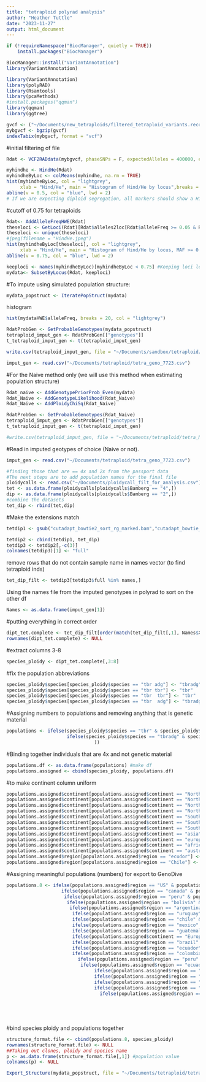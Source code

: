 ```yaml
---
title: "tetraploid polyrad analysis"
author: "Heather Tuttle"
date: "2023-11-27"
output: html_document
---
```

```r
if (!requireNamespace("BiocManager", quietly = TRUE))
    install.packages("BiocManager")

BiocManager::install("VariantAnnotation")
library(VariantAnnotation)
```


```r
library(VariantAnnotation)
library(polyRAD)
library(Rsamtools)
library(pcaMethods)
#install.packages("qqman")
library(qqman)
library(ggtree)
```


```r
gvcf <- ("~/Documents/new_tetraploids/filtered_tetraploid_variants.recode.vcf")
mybgvcf <- bgzip(gvcf)
indexTabix(mybgvcf, format = "vcf")
```
#initial filtering of file
```r
Rdat <- VCF2RADdata(mybgvcf, phaseSNPs = F, expectedAlleles = 400000, expectedLoci = 500000, min.ind.with.minor.allele = 2,min.ind.with.reads = 109 , refgenome = "/Users/pesta/Documents/potato_dm_v404_all_pm_un.fasta",taxaPloidy = 4)
```


```r
myhindhe <- HindHe(Rdat)
myhindheByLoc <- colMeans(myhindhe, na.rm = TRUE)
hist(myhindheByLoc, col = "lightgrey",
     xlab = "Hind/He", main = "Histogram of Hind/He by locus",breaks = 50)
abline(v = 0.5, col = "blue", lwd = 2)
# If we are expecting diploid segregation, all markers should show a Hind/HE value of 0.5 or less.  (0.75 or  less for tetraploids)
```

#cutoff of 0.75 for tetraploids
```r
Rdat<- AddAlleleFreqHWE(Rdat)
theseloci <- GetLoci(Rdat)[Rdat$alleles2loc[Rdat$alleleFreq >= 0.05 & Rdat$alleleFreq < 0.75]]
theseloci <- unique(theseloci)
#jpeg(filename = "HindHe.jpeg")
hist(myhindheByLoc[theseloci], col = "lightgrey",
     xlab = "Hind/He", main = "Histogram of Hind/He by locus, MAF >= 0.05", breaks = 100)
abline(v = 0.75, col = "blue", lwd = 2)

```


```r

keeploci <- names(myhindheByLoc)[myhindheByLoc < 0.75] #Keeping loci less than 0.75
mydata<- SubsetByLocus(Rdat, keeploci)
```

#To impute using simulated population structure:
```r
mydata_popstruct <- IteratePopStruct(mydata)
```

histogram
```r
hist(mydataHWE$alleleFreq, breaks = 20, col = "lightgrey")
```

```r
RdatProbGen <- GetProbableGenotypes(mydata_popstruct)
tetraploid_imput_gen <- RdatProbGen[["genotypes"]]
t_tetraploid_imput_gen <- t(tetraploid_imput_gen)

write.csv(tetraploid_imput_gen, file = "~/Documents/sandbox/tetraploid/tetra_NAIVE_geno_7723.csv") #geno file to be used to add population names to structure file

```



```r

imput_gen <- read.csv("~/Documents/tetraploid/tetra_geno_7723.csv")
```


#For the Naive method only (we will use this method when estimating population structure)
```r
Rdat_naive <- AddGenotypePriorProb_Even(mydata)
Rdat_Naive <- AddGenotypeLikelihood(Rdat_Naive)
Rdat_Naive <- AddPloidyChiSq(Rdat_Naive)
```


```r
RdatProbGen <- GetProbableGenotypes(Rdat_Naive)
tetraploid_imput_gen <- RdatProbGen[["genotypes"]]
t_tetraploid_imput_gen <- t(tetraploid_imput_gen)

#write.csv(tetraploid_imput_gen, file = "~/Documents/tetraploid/tetra_NAIVE_geno_7723.csv") #Naive genotypes

```


#Read in imputed geotypes of choice (Naive or not). 
```r

imput_gen <- read.csv("~/Documents/tetraploid/tetra_geno_7723.csv")
```

```r
#finding those that are == 4x and 2x from the passport data
#The next steps are to add population names for the final file
ploidycalls <- read.csv("~/Documents/ploidycall_filt_for_analysis.csv")
tet <- as.data.frame(ploidycalls[ploidycalls$Bamberg == "4",])
dip <- as.data.frame(ploidycalls[ploidycalls$Bamberg == "2",])
#combine the datasets
tet_dip <- rbind(tet,dip)

```
#Make the extensions match
```r
tetdip1 <- gsub("cutadapt_bowtie2_sort_rg_marked.bam","cutadapt_bowtie_sort_rg_marked.bam", tet_dip$full)
```

```r
tetdip2 <- cbind(tetdip1, tet_dip)
tetdip3 <- tetdip2[,-c(3)]
colnames(tetdip3)[1] <- "full"
```


remove rows that do not contain sample name in names vector (to find tetraploid inds)
```r
tet_dip_filt <- tetdip3[tetdip3$full %in% names,]
```


Using the names file from the imputed genotypes in polyrad to sort on the other df
```r
Names <- as.data.frame(imput_gen[1])

```
#putting everything in correct order
```r
dipt_tet.complete <- tet_dip_filt[order(match(tet_dip_filt[,1], Names$X)),]
rownames(dipt_tet.complete) <- NULL
```

#extract columns 3-8
```r
species_ploidy <- dipt_tet.complete[,3:8]
```

#fix the population abbreviations
```r
species_ploidy$species[species_ploidy$species == "tbr adg"] <- "tbradg"
species_ploidy$species[species_ploidy$species == "tbr tbr"] <- "tbr"
species_ploidy$species[species_ploidy$species == "tbr  tbr"] <- "tbr"
species_ploidy$species[species_ploidy$species == "tbr  adg"] <- "tbradg"
```

#Assigning numbers to populations and removing anything that is genetic material
```r
populations <- ifelse(species_ploidy$species == "tbr" & species_ploidy$status != "genetic material", "1", 
                      ifelse(species_ploidy$species == "tbradg" & species_ploidy$status != "genetic material", "2", "3"
                                ))
```

#Binding together individuals that are 4x and not genetic material
```r
populations.df <- as.data.frame(populations) #make df
populations.assigned <- cbind(species_ploidy, populations.df)
```


#to make continent column uniform
```r
populations.assigned$continent[populations.assigned$continent == "North American"] <- "NorthAmerica"
populations.assigned$continent[populations.assigned$continent == "North American "] <- "NorthAmerica"
populations.assigned$continent[populations.assigned$continent == "North America "] <- "NorthAmerica"
populations.assigned$continent[populations.assigned$continent == "North America"] <- "NorthAmerica"
populations.assigned$continent[populations.assigned$continent == "SouthAmerican"] <- "SouthAmerica"
populations.assigned$continent[populations.assigned$continent == "South American"] <- "SouthAmerica"
populations.assigned$continent[populations.assigned$continent == "South American "] <- "SouthAmerica"
populations.assigned$continent[populations.assigned$continent == "asia"] <- "Asia"
populations.assigned$continent[populations.assigned$continent == "europe"] <- "Europe"
populations.assigned$continent[populations.assigned$continent == "africa"] <- "Africa"
populations.assigned$continent[populations.assigned$continent == "australia"] <- "Australia"
populations.assigned$region[populations.assigned$region == "ecudor"] <- "ecuador"
populations.assigned$region[populations.assigned$region == "Chile"] <- "chile"

```

#Assigning meaningful populations (numbers) for export to GenoDive
```r
populations.8 <- ifelse(populations.assigned$region == "US" & populations.assigned$status != "genetic material"& populations.assigned$species == "tbr", "1", 
                    ifelse(populations.assigned$region == "canada" & populations.assigned$status != "genetic material"& populations.assigned$species == "tbr", "1", 
                     ifelse(populations.assigned$region == "peru" & populations.assigned$status != "genetic material"& populations.assigned$species == "tbr", "2",   
                      ifelse(populations.assigned$region == "bolivia" & populations.assigned$status != "genetic material"& populations.assigned$species == "tbr", "3", 
                       ifelse(populations.assigned$region == "argentina" & populations.assigned$status != "genetic material"& populations.assigned$species == "tbr", "3", 
                        ifelse(populations.assigned$region == "uruguay" & populations.assigned$status != "genetic material"& populations.assigned$species == "tbr", "3", 
                        ifelse(populations.assigned$region == "chile" & populations.assigned$status != "genetic material"& populations.assigned$species == "tbr", "4", 
                        ifelse(populations.assigned$region == "mexico" & populations.assigned$status != "genetic material"& populations.assigned$species == "tbr", "5", 
                        ifelse(populations.assigned$region == "guatemala" & populations.assigned$status != "genetic material"& populations.assigned$species == "tbr", "5", 
                        ifelse(populations.assigned$continent == "Europe" & populations.assigned$status != "genetic material"& populations.assigned$species == "tbr", "6", 
                        ifelse(populations.assigned$region == "brazil" & populations.assigned$status != "genetic material"& populations.assigned$species == "tbr", "7", 
                        ifelse(populations.assigned$region == "ecuador" & populations.assigned$status != "genetic material"& populations.assigned$species == "tbr", "7", 
                        ifelse(populations.assigned$region == "colombia" & populations.assigned$status != "genetic material"& populations.assigned$species == "tbr", "7", 
                          ifelse(populations.assigned$region == "peru" & populations.assigned$status != "genetic material"& populations.assigned$species == "tbradg", "8", 
                           ifelse(populations.assigned$region == "ecuador" & populations.assigned$status != "genetic material"& populations.assigned$species == "tbradg", "9",
                                ifelse(populations.assigned$region == "bolivia" & populations.assigned$status != "genetic material"& populations.assigned$species == "tbradg", "10",
                                ifelse(populations.assigned$region == "argentina" & populations.assigned$status != "genetic material"& populations.assigned$species == "tbradg", "11",
                                ifelse(populations.assigned$region == "chile" & populations.assigned$status != "genetic material"& populations.assigned$species == "tbradg", "11",
                                ifelse(populations.assigned$region == "colombia" & populations.assigned$status != "genetic material"& populations.assigned$species == "tbradg", "12",
                                  ifelse(populations.assigned$region == "venezuela" & populations.assigned$status != "genetic material"& populations.assigned$species == "tbradg", "12", "13"))))))))))))))))))))
                        
                        
                        
                 
```


#bind species ploidy and populations together
```r
structure_format.file <- cbind(populations.8, species_ploidy)
rownames(structure_format.file) <- NULL
##Taking out clones, ploidy and species name
p <- as.data.frame(structure_format.file[,1]) #population value
colnames(p) <- NULL
```

```r
Export_Structure(mydata_popstruct, file = "~/Documents/tetraploid/tetra_original_structure_7723", extraCols = p)
```
